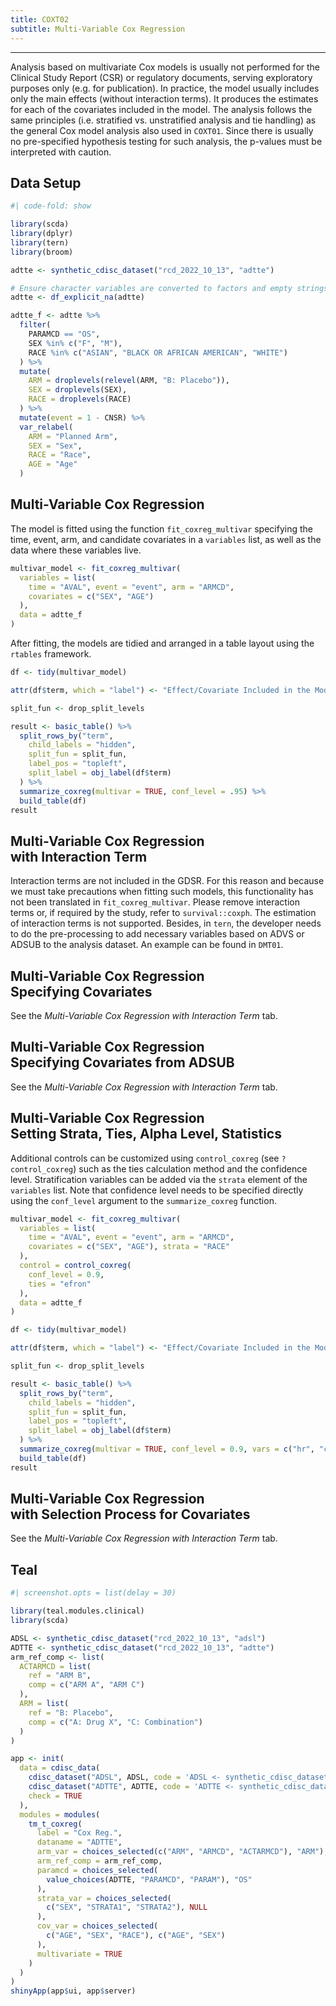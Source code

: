 ```yaml
---
title: COXT02
subtitle: Multi-Variable Cox Regression
---
```


------------------------------------------------------------------------

Analysis based on multivariate Cox models is usually not performed for the Clinical Study Report (CSR) or regulatory documents, serving exploratory purposes only (e.g. for publication).
In practice, the model usually includes only the main effects (without interaction terms).
It produces the estimates for each of the covariates included in the model.
The analysis follows the same principles (i.e. stratified vs. unstratified analysis and tie handling) as the general Cox model analysis also used in `COXT01`.
Since there is usually no pre-specified hypothesis testing for such analysis, the p-values must be interpreted with caution.

::: panel-tabset
## Data Setup

```r
#| code-fold: show

library(scda)
library(dplyr)
library(tern)
library(broom)

adtte <- synthetic_cdisc_dataset("rcd_2022_10_13", "adtte")

# Ensure character variables are converted to factors and empty strings and NAs are explicit missing levels.
adtte <- df_explicit_na(adtte)

adtte_f <- adtte %>%
  filter(
    PARAMCD == "OS",
    SEX %in% c("F", "M"),
    RACE %in% c("ASIAN", "BLACK OR AFRICAN AMERICAN", "WHITE")
  ) %>%
  mutate(
    ARM = droplevels(relevel(ARM, "B: Placebo")),
    SEX = droplevels(SEX),
    RACE = droplevels(RACE)
  ) %>%
  mutate(event = 1 - CNSR) %>%
  var_relabel(
    ARM = "Planned Arm",
    SEX = "Sex",
    RACE = "Race",
    AGE = "Age"
  )
```

## Multi-Variable Cox Regression

The model is fitted using the function `fit_coxreg_multivar` specifying the time, event, arm, and candidate covariates in a `variables` list, as well as the data where these variables live.

```r
multivar_model <- fit_coxreg_multivar(
  variables = list(
    time = "AVAL", event = "event", arm = "ARMCD",
    covariates = c("SEX", "AGE")
  ),
  data = adtte_f
)
```

After fitting, the models are tidied and arranged in a table layout using the `rtables` framework.

```r
df <- tidy(multivar_model)

attr(df$term, which = "label") <- "Effect/Covariate Included in the Model"

split_fun <- drop_split_levels

result <- basic_table() %>%
  split_rows_by("term",
    child_labels = "hidden",
    split_fun = split_fun,
    label_pos = "topleft",
    split_label = obj_label(df$term)
  ) %>%
  summarize_coxreg(multivar = TRUE, conf_level = .95) %>%
  build_table(df)
result
```

## Multi-Variable Cox Regression <br/> with Interaction Term

Interaction terms are not included in the GDSR.
For this reason and because we must take precautions when fitting such models, this functionality has not been translated in `fit_coxreg_multivar`.
Please remove interaction terms or, if required by the study, refer to `survival::coxph`.
The estimation of interaction terms is not supported.
Besides, in `tern`, the developer needs to do the pre-processing to add necessary variables based on ADVS or ADSUB to the analysis dataset.
An example can be found in `DMT01`.

## Multi-Variable Cox Regression <br/> Specifying Covariates

See the *Multi-Variable Cox Regression with Interaction Term* tab.

## Multi-Variable Cox Regression <br/> Specifying Covariates from ADSUB

See the *Multi-Variable Cox Regression with Interaction Term* tab.

## Multi-Variable Cox Regression <br/> Setting Strata, Ties, Alpha Level, Statistics

Additional controls can be customized using `control_coxreg` (see `?control_coxreg`) such as the ties calculation method and the confidence level.
Stratification variables can be added via the `strata` element of the `variables` list.
Note that confidence level needs to be specified directly using the `conf_level` argument to the `summarize_coxreg` function.

```r
multivar_model <- fit_coxreg_multivar(
  variables = list(
    time = "AVAL", event = "event", arm = "ARMCD",
    covariates = c("SEX", "AGE"), strata = "RACE"
  ),
  control = control_coxreg(
    conf_level = 0.9,
    ties = "efron"
  ),
  data = adtte_f
)

df <- tidy(multivar_model)

attr(df$term, which = "label") <- "Effect/Covariate Included in the Model"

split_fun <- drop_split_levels

result <- basic_table() %>%
  split_rows_by("term",
    child_labels = "hidden",
    split_fun = split_fun,
    label_pos = "topleft",
    split_label = obj_label(df$term)
  ) %>%
  summarize_coxreg(multivar = TRUE, conf_level = 0.9, vars = c("hr", "ci")) %>%
  build_table(df)
result
```

## Multi-Variable Cox Regression <br/> with Selection Process for Covariates

See the *Multi-Variable Cox Regression with Interaction Term* tab.

## Teal

```r
#| screenshot.opts = list(delay = 30)

library(teal.modules.clinical)
library(scda)

ADSL <- synthetic_cdisc_dataset("rcd_2022_10_13", "adsl")
ADTTE <- synthetic_cdisc_dataset("rcd_2022_10_13", "adtte")
arm_ref_comp <- list(
  ACTARMCD = list(
    ref = "ARM B",
    comp = c("ARM A", "ARM C")
  ),
  ARM = list(
    ref = "B: Placebo",
    comp = c("A: Drug X", "C: Combination")
  )
)

app <- init(
  data = cdisc_data(
    cdisc_dataset("ADSL", ADSL, code = 'ADSL <- synthetic_cdisc_dataset("rcd_2022_10_13", "adsl")'),
    cdisc_dataset("ADTTE", ADTTE, code = 'ADTTE <- synthetic_cdisc_dataset("rcd_2022_10_13", "adtte")'),
    check = TRUE
  ),
  modules = modules(
    tm_t_coxreg(
      label = "Cox Reg.",
      dataname = "ADTTE",
      arm_var = choices_selected(c("ARM", "ARMCD", "ACTARMCD"), "ARM"),
      arm_ref_comp = arm_ref_comp,
      paramcd = choices_selected(
        value_choices(ADTTE, "PARAMCD", "PARAM"), "OS"
      ),
      strata_var = choices_selected(
        c("SEX", "STRATA1", "STRATA2"), NULL
      ),
      cov_var = choices_selected(
        c("AGE", "SEX", "RACE"), c("AGE", "SEX")
      ),
      multivariate = TRUE
    )
  )
)
shinyApp(app$ui, app$server)
```
:::
